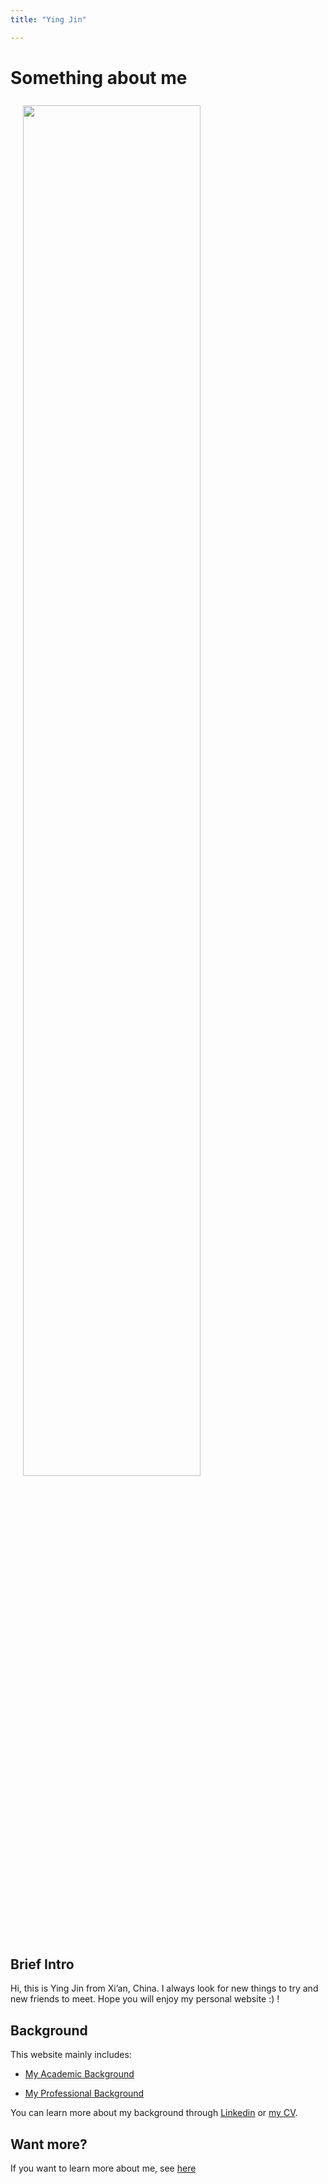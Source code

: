 ```yaml
---
title: "Ying Jin"

---
```

# Something about me

<img src="pics/me.jpg" style="width:75%;margin:8px 20px">

## Brief Intro

Hi, this is Ying Jin from Xi'an, China. I always look for new things to try  and new friends to meet. Hope you will enjoy my personal website :) !

## Background

This website mainly includes:

* [My Academic Background](acd_bg.html)

* [My Professional Background](pro_bg.html)

You can learn more about my background through [Linkedin](https://www.linkedin.com/in/ying-jin-2a0863192/) or [my CV](resume.html).

## Want more?

If you want to learn more about me, see [here](other_info.html)